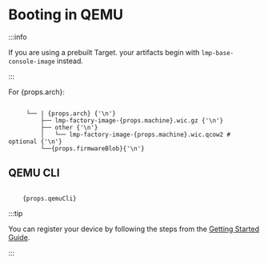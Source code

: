 # Booting in QEMU

:::info

If you are using a prebuilt Target. your artifacts begin with ``lmp-base-console-image`` instead.

:::

<p> For {props.arch}: </p>


<code>
     └── | {props.arch} {'\n'}
         ├── lmp-factory-image-{props.machine}.wic.gz {'\n'}
         ├── other {'\n'}
         │   └── lmp-factory-image-{props.machine}.wic.qcow2 # optional {'\n'}
         └──{props.firmwareBlob}{'\n'}
</code>

## QEMU CLI

<code>
    {props.qemuCli}
</code>

:::tip

You can register your device by following the steps from the [Getting Started Guide](getting/started/register-device/index.mdx).

:::
